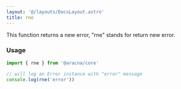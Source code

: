 ```yaml
---
layout: '@/layouts/DocsLayout.astro'
title: rne
---
```


This function returns a new error, "rne" stands for return new error.

### Usage

```ts
import { rne } from '@aracna/core'

// will log an Error instance with "error" message
console.log(rne('error'))
```
